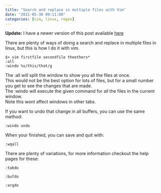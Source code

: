 ```yaml
---
title: "Search and replace in multiple files with Vim"
date: "2011-05-30 09:11:00"
categories: [vim, linux, regex]
---
```


**Update:** I have a newer version of this post available [here](https://blog.stevenocchipinti.com/2016/12/28/search-and-replace-vim-and-git/)

There are plenty of ways of doing a search and replace in multiple files in linux, but this is how I do it with vim.

```
$> vim firstfile secondfile theothers*
:all
:windo %s/this/that/g
```

The :all will split the window to show you all the files at once.  
This would not be the best option for lots of files, but for a small number you get to see the changes that are made.  
The :windo will execute the given command for all the files in the current window.  
Note this wont affect windows in other tabs.

If you want to undo that change in all buffers, you can use the same method:

```
:windo undo
```

When your finished, you can save and quit with:

```
:wqall
```

There are plenty of variations, for more information checkout the help pages for these:

```
:tabdo

:bufdo

:argdo
```

